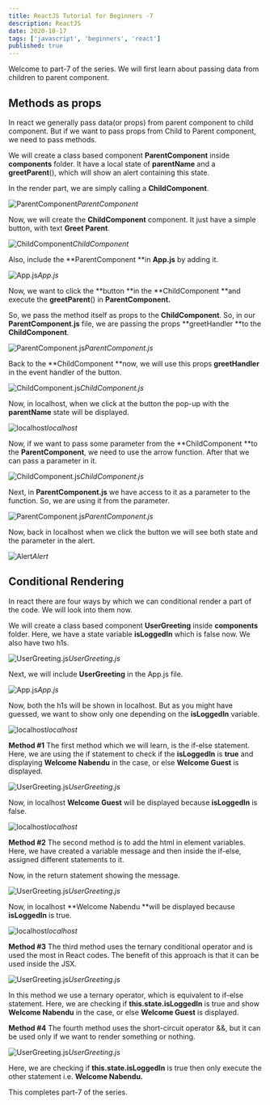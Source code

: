 ```yaml
---
title: ReactJS Tutorial for Beginners -7
description: ReactJS
date: 2020-10-17
tags: ['javascript', 'beginners', 'react']
published: true
---
```



Welcome to part-7 of the series. We will first learn about passing data from children to parent component.

## Methods as props

In react we generally pass data(or props) from parent component to child component. But if we want to pass props from Child to Parent component, we need to pass methods.

We will create a class based component **ParentComponent** inside **components** folder. It have a local state of **parentName** and a **greetParent**(), which will show an alert containing this state.

In the render part, we are simply calling a **ChildComponent**.

![ParentComponent](https://ik.imagekit.io/thewebdev/React-Basics/7/1_e3UM5QzJq0.png)*ParentComponent*

Now, we will create the **ChildComponent** component. It just have a simple button, with text **Greet Parent**.

![ChildComponent](https://ik.imagekit.io/thewebdev/React-Basics/7/2_MWWHQrslwj.png)*ChildComponent*

Also, include the **ParentComponent **in **App.js** by adding it.

![App.js](https://ik.imagekit.io/thewebdev/React-Basics/7/3_lTUjAtVjvx.png)*App.js*

Now, we want to click the **button **in the **ChildComponent **and execute the **greetParent**() in **ParentComponent.**

So, we pass the method itself as props to the **ChildComponent**. So, in our **ParentComponent.js** file, we are passing the props **greetHandler **to the **ChildComponent**.

![ParentComponent.js](https://ik.imagekit.io/thewebdev/React-Basics/7/4_rpEk58T9a9.png)*ParentComponent.js*

Back to the **ChildComponent **now, we will use this props **greetHandler** in the event handler of the button.

![ChildComponent.js](https://ik.imagekit.io/thewebdev/React-Basics/7/5_ZZrAHh-eyw.png)*ChildComponent.js*

Now, in localhost, when we click at the button the pop-up with the **parentName** state will be displayed.

![localhost](https://ik.imagekit.io/thewebdev/React-Basics/7/6_z0G2Hu93m.png)*localhost*

Now, if we want to pass some parameter from the **ChildComponent **to the **ParentComponent**, we need to use the arrow function. After that we can pass a parameter in it.

![ChildComponent.js](https://ik.imagekit.io/thewebdev/React-Basics/7/7_N4o2tk-8lJ.png)*ChildComponent.js*

Next, in **ParentComponent.js** we have access to it as a parameter to the function. So, we are using it from the parameter.

![ParentComponent.js](https://ik.imagekit.io/thewebdev/React-Basics/7/8_WDc19LbqHC.png)*ParentComponent.js*

Now, back in localhost when we click the button we will see both state and the parameter in the alert.

![Alert](https://ik.imagekit.io/thewebdev/React-Basics/7/9_pDqCxwvyHK.png)*Alert*

## Conditional Rendering

In react there are four ways by which we can conditional render a part of the code. We will look into them now.

We will create a class based component **UserGreeting** inside **components** folder. Here, we have a state variable **isLoggedIn** which is false now. We also have two h1s.

![UserGreeting.js](https://ik.imagekit.io/thewebdev/React-Basics/7/10_vGIx6bFklB.png)*UserGreeting.js*

Next, we will include **UserGreeting** in the App.js file.

![App.js](https://ik.imagekit.io/thewebdev/React-Basics/7/11_tufNupNg3g.png)*App.js*

Now, both the h1s will be shown in localhost. But as you might have guessed, we want to show only one depending on the **isLoggedIn** variable.

![localhost](https://ik.imagekit.io/thewebdev/React-Basics/7/12_1OhqRwhgPx.png)*localhost*

**Method #1**
The first method which we will learn, is the if-else statement. Here, we are using the if statement to check if the **isLoggedIn** is **true** and displaying **Welcome Nabendu** in the case, or else **Welcome Guest** is displayed.

![UserGreeting.js](https://ik.imagekit.io/thewebdev/React-Basics/7/13_GBWLydw7sz.png)*UserGreeting.js*

Now, in localhost **Welcome Guest** will be displayed because **isLoggedIn** is false.

![localhost](https://ik.imagekit.io/thewebdev/React-Basics/7/14_R-0UQ3kSaF.png)*localhost*

**Method #2**
The second method is to add the html in element variables. Here, we have created a variable message and then inside the if-else, assigned different statements to it.

Now, in the return statement showing the message.

![UserGreeting.js](https://ik.imagekit.io/thewebdev/React-Basics/7/15_ch6ldTtTQ.png)*UserGreeting.js*

Now, in localhost **Welcome Nabendu **will be displayed because **isLoggedIn** is true.

![localhost](https://ik.imagekit.io/thewebdev/React-Basics/7/16_z1tkAb4n0Q.png)*localhost*

**Method #3**
The third method uses the ternary conditional operator and is used the most in React codes. The benefit of this approach is that it can be used inside the JSX.

![UserGreeting.js](https://ik.imagekit.io/thewebdev/React-Basics/7/17_frdH5BXb05.png)*UserGreeting.js*

In this method we use a ternary operator, which is equivalent to if-else statement. Here, we are checking if **this.state.isLoggedIn** is true and show **Welcome Nabendu** in the case, or else **Welcome Guest** is displayed.

**Method #4**
The fourth method uses the short-circuit operator &&, but it can be used only if we want to render something or nothing.

![UserGreeting.js](https://ik.imagekit.io/thewebdev/React-Basics/7/18_cX0NDJ9axW.png)*UserGreeting.js*

Here, we are checking if **this.state.isLoggedIn** is true then only execute the other statement i.e. **Welcome Nabendu.**

This completes part-7 of the series.